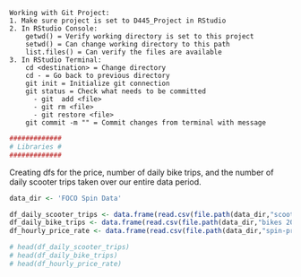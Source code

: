     Working with Git Project:
    1. Make sure project is set to D445_Project in RStudio
    2. In RStudio Console:
        getwd() = Verify working directory is set to this project
        setwd() = Can change working directory to this path
        list.files() = Can verify the files are available
    3. In RStudio Terminal:
        cd <destination> = Change directory
        cd - = Go back to previous directory
        git init = Initialize git connection
        git status = Check what needs to be committed
          - git  add <file>
          - git rm <file>
          - git restore <file>
        git commit -m "" = Commit changes from terminal with message

```r
#############
# Libraries #
#############


```

Creating dfs for the price, number of daily bike trips, and the number of daily scooter trips taken over our entire data period.

```r
data_dir <- 'FOCO Spin Data'

df_daily_scooter_trips <- data.frame(read.csv(file.path(data_dir,"scooters 2021-07-26--2024-10-17-analyze-trips_by_date.csv")))
df_daily_bike_trips <- data.frame(read.csv(file.path(data_dir,"bikes 2021-07-26--2024-10-17-analyze-trips_by_date.csv")))
df_hourly_price_rate <- data.frame(read.csv(file.path(data_dir,"spin-prices.csv")))

# head(df_daily_scooter_trips)
# head(df_daily_bike_trips)
# head(df_hourly_price_rate)
```
